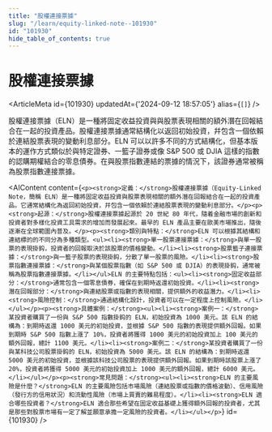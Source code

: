 ```yaml
---
title: "股權連接票據"
slug: "/learn/equity-linked-note--101930"
id: "101930"
hide_table_of_contents: true
---
```



# 股權連接票據

<ArticleMeta id={101930} updatedAt={'2024-09-12 18:57:05'} alias={`[]`} />
<div className='border-solid border-b border-t-0 my-4 border-[var(--ifm-color-gray-300)]' />

股權連接票據（ELN）是一種將固定收益投資與與股票表現相關的額外潛在回報結合在一起的投資產品。股權連接票據通常結構化以返回初始投資，幷包含一個依賴於連結股票表現的變動利息部分。ELN 可以以許多不同的方式結構化，但基本版本的運作方式類似於與特定證券、一籃子證券或像 S&P 500 或 DJIA 這樣的指數的認購期權結合的零息債券。在與股票指數連結的票據的情況下，該證券通常被稱為股票指數連接票據。

<AIContent content={`<p><strong>定義：</strong>股權連接票據（Equity-Linked Note，簡稱 ELN）是一種將固定收益投資與股票表現相關的額外潛在回報結合在一起的投資產品。它通常結構化為返回初始投資，幷包含一個依賴於連結股票表現的變動利息部分。</p><p><strong>起源：</strong>股權連接票據起源於 20 世紀 80 年代，隨着金融市場的創新和投資者對多樣化投資工具需求的增加而發展起來。最早的 ELN 產品主要在歐美市場推出，隨後逐漸在全球範圍內普及。</p><p><strong>類別與特點：</strong>ELN 可以根據其結構和連結標的的不同分為多種類型。<ul><li><strong>單一股票連接票據：</strong>與單一股票的表現掛鈎，投資者的回報取決於該股票的價格變動。</li><li><strong>股票籃子連接票據：</strong>與一籃子股票的表現掛鈎，分散了單一股票的風險。</li><li><strong>股票指數連接票據：</strong>與某個股票指數（如 S&P 500 或 DJIA）的表現掛鈎，通常被稱為股票指數連接票據。</li></ul>ELN 的主要特點包括：<ul><li><strong>固定收益部分：</strong>通常包含一個零息債券，確保在到期時返還初始投資。</li><li><strong>潛在回報部分：</strong>與連結股票或指數的表現相關，提供額外的收益潛力。</li><li><strong>風險控制：</strong>通過結構化設計，投資者可以在一定程度上控制風險。</li></ul></p><p><strong>具體案例：</strong><ul><li><strong>案例一：</strong>某投資者購買了一份與 S&P 500 指數掛鈎的 ELN，初始投資為 1000 美元。該 ELN 的結構為：到期時返還 1000 美元的初始投資，並根據 S&P 500 指數的表現提供額外回報。如果到期時 S&P 500 指數上漲了 10%，投資者將獲得 1000 美元的初始投資加上 100 美元的額外回報，總計 1100 美元。</li><li><strong>案例二：</strong>某投資者購買了一份與某科技公司股票掛鈎的 ELN，初始投資為 5000 美元。該 ELN 的結構為：到期時返還 5000 美元的初始投資，並根據該科技公司股票的表現提供額外回報。如果到期時該股票上漲了 20%，投資者將獲得 5000 美元的初始投資加上 1000 美元的額外回報，總計 6000 美元。</li></ul></p><p><strong>常見問題：</strong><ul><li><strong>ELN 的主要風險是什麼？</strong>ELN 的主要風險包括市場風險（連結股票或指數的價格波動）、信用風險（發行方的信用狀況）和流動性風險（市場上買賣的難易程度）。</li><li><strong>ELN 適合哪些投資者？</strong>ELN 適合那些希望在固定收益基礎上獲得額外回報的投資者，尤其是那些對股票市場有一定了解並願意承擔一定風險的投資者。</li></ul></p>`} id={101930} />
